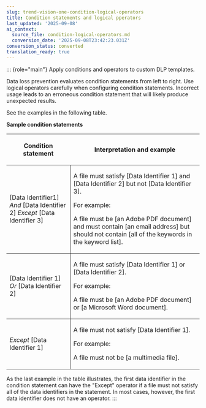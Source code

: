 ```yaml
---
slug: trend-vision-one-condition-logical-operators
title: Condition statements and logical pperators
last_updated: '2025-09-08'
ai_context:
  source_file: condition-logical-operators.md
  conversion_date: '2025-09-08T23:42:23.031Z'
conversion_status: converted
translation_ready: true
---
```


::: {role="main"}
Apply conditions and operators to custom DLP templates.

Data loss prevention evaluates condition statements from left to right. Use logical operators carefully when configuring condition statements. Incorrect usage leads to an erroneous condition statement that will likely produce unexpected results.

See the examples in the following table.

**Sample condition statements**

<table>
<colgroup>
<col style="width: 33%" />
<col style="width: 67%" />
</colgroup>
<thead>
<tr>
<th><p>Condition statement</p></th>
<th><p>Interpretation and example</p></th>
</tr>
</thead>
<tbody>
<tr>
<td style="border-bottom-width: 1px; border-bottom-style: solid; border-right-width: 1px; border-right-style: solid"><p>[Data Identifier1] <em>And</em> [Data Identifier 2] <em>Except</em> [Data Identifier 3]</p></td>
<td style="border-bottom-width: 1px; border-bottom-style: solid"><p>A file must satisfy [Data Identifier 1] and [Data Identifier 2] but not [Data Identifier 3].</p>
<p>For example:</p>
<p>A file must be [an Adobe PDF document] and must contain [an email address] but should not contain [all of the keywords in the keyword list].</p></td>
</tr>
<tr>
<td style="border-bottom-width: 1px; border-bottom-style: solid; border-right-width: 1px; border-right-style: solid"><p>[Data Identifier 1] <em>Or</em> [Data Identifier 2]</p></td>
<td style="border-bottom-width: 1px; border-bottom-style: solid"><p>A file must satisfy [Data Identifier 1] or [Data Identifier 2].</p>
<p>For example:</p>
<p>A file must be [an Adobe PDF document] or [a Microsoft Word document].</p></td>
</tr>
<tr>
<td style="border-right-width: 1px; border-right-style: solid"><p><em>Except</em> [Data Identifier 1]</p></td>
<td><p>A file must not satisfy [Data Identifier 1].</p>
<p>For example:</p>
<p>A file must not be [a multimedia file].</p></td>
</tr>
</tbody>
</table>

As the last example in the table illustrates, the first data identifier in the condition statement can have the "Except" operator if a file must not satisfy all of the data identifiers in the statement. In most cases, however, the first data identifier does not have an operator.
:::
